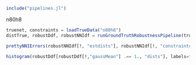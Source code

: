 ```{julia}
include("pipelines.jl")
```

n80h8

```{julia}
truenet, constraints = loadTrueData("n80h8")
distTrue, robustDdf, robustNNIdf = runGroundTruthRobustnessPipeline(truenet, constraints, nsim=1000)
```

```{julia}
prettyNNIErrors(robustNNIdf[!, "estdists"], robustNNIdf[!, "constraintdists"])

histogram(robustDdf[robustDdf[!,"gaussMean"] .== 1., "dists"], labels=false, xlab="Merging error", ylab="Frequency")

```
